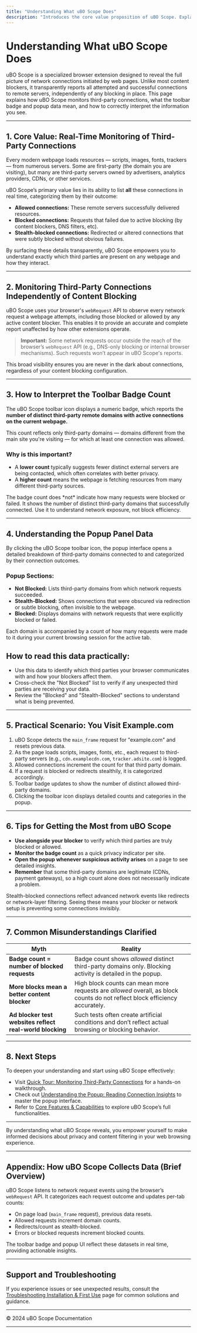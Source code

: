 ```yaml
---
title: "Understanding What uBO Scope Does"
description: "Introduces the core value proposition of uBO Scope. Explains the principle of monitoring third-party remote server connections, and clarifies the meaning of the toolbar badge and popup data to ensure users can interpret what they see."
---
```


# Understanding What uBO Scope Does

uBO Scope is a specialized browser extension designed to reveal the full picture of network connections initiated by web pages. Unlike most content blockers, it transparently reports all attempted and successful connections to remote servers, independently of any blocking in place. This page explains how uBO Scope monitors third-party connections, what the toolbar badge and popup data mean, and how to correctly interpret the information you see.

---

## 1. Core Value: Real-Time Monitoring of Third-Party Connections

Every modern webpage loads resources — scripts, images, fonts, trackers — from numerous servers. Some are first-party (the domain you are visiting), but many are third-party servers owned by advertisers, analytics providers, CDNs, or other services.

uBO Scope’s primary value lies in its ability to list **all** these connections in real time, categorizing them by their outcome:

- **Allowed connections:** These remote servers successfully delivered resources.
- **Blocked connections:** Requests that failed due to active blocking (by content blockers, DNS filters, etc).
- **Stealth-blocked connections:** Redirected or altered connections that were subtly blocked without obvious failures.

By surfacing these details transparently, uBO Scope empowers you to understand exactly which third parties are present on any webpage and how they interact.

---

## 2. Monitoring Third-Party Connections Independently of Content Blocking

uBO Scope uses your browser's `webRequest` API to observe every network request a webpage attempts, including those blocked or allowed by any active content blocker. This enables it to provide an accurate and complete report unaffected by how other extensions operate.

> **Important:** Some network requests occur outside the reach of the browser’s `webRequest` API (e.g., DNS-only blocking or internal browser mechanisms). Such requests won’t appear in uBO Scope's reports.

This broad visibility ensures you are never in the dark about connections, regardless of your content blocking configuration.

---

## 3. How to Interpret the Toolbar Badge Count

The uBO Scope toolbar icon displays a numeric badge, which reports the **number of distinct third-party remote domains with active connections on the current webpage.**

This count reflects only third-party domains — domains different from the main site you're visiting — for which at least one connection was allowed.

### Why is this important?

- A **lower count** typically suggests fewer distinct external servers are being contacted, which often correlates with better privacy.
- A **higher count** means the webpage is fetching resources from many different third-party sources.

<Tip>
The badge count does *not* indicate how many requests were blocked or failed. It shows the number of distinct third-party domains that successfully connected. Use it to understand network exposure, not block efficiency.
</Tip>

---

## 4. Understanding the Popup Panel Data

By clicking the uBO Scope toolbar icon, the popup interface opens a detailed breakdown of third-party domains connected to and categorized by their connection outcomes.

### Popup Sections:

- **Not Blocked:** Lists third-party domains from which network requests succeeded.
- **Stealth-Blocked:** Shows connections that were obscured via redirection or subtle blocking, often invisible to the webpage.
- **Blocked:** Displays domains with network requests that were explicitly blocked or failed.

Each domain is accompanied by a count of how many requests were made to it during your current browsing session for the active tab.

## How to read this data practically:

- Use this data to identify which third parties your browser communicates with and how your blockers affect them.
- Cross-check the "Not Blocked" list to verify if any unexpected third parties are receiving your data.
- Review the "Blocked" and "Stealth-Blocked" sections to understand what is being prevented.

---

## 5. Practical Scenario: You Visit Example.com

1. uBO Scope detects the `main_frame` request for "example.com" and resets previous data.
2. As the page loads scripts, images, fonts, etc., each request to third-party servers (e.g., `cdn.examplecdn.com`, `tracker.adsite.com`) is logged.
3. Allowed connections increment the count for that third party domain.
4. If a request is blocked or redirects stealthily, it is categorized accordingly.
5. Toolbar badge updates to show the number of distinct allowed third-party domains.
6. Clicking the toolbar icon displays detailed counts and categories in the popup.

---

## 6. Tips for Getting the Most from uBO Scope

- **Use alongside your blocker** to verify which third parties are truly blocked or allowed.
- **Monitor the badge count** as a quick privacy indicator per site.
- **Open the popup whenever suspicious activity arises** on a page to see detailed insights.
- **Remember** that some third-party domains are legitimate (CDNs, payment gateways), so a high count alone does not necessarily indicate a problem.

<Note>
Stealth-blocked connections reflect advanced network events like redirects or network-layer filtering. Seeing these means your blocker or network setup is preventing some connections invisibly.
</Note>

---

## 7. Common Misunderstandings Clarified

| Myth | Reality |
|---|---|
| **Badge count = number of blocked requests** | Badge count shows *allowed* distinct third-party domains only. Blocking activity is detailed in the popup. |
| **More blocks mean a better content blocker** | High block counts can mean more requests are *allowed* overall, as block counts do not reflect block efficiency accurately. |
| **Ad blocker test websites reflect real-world blocking** | Such tests often create artificial conditions and don’t reflect actual browsing or blocking behavior. |

---

## 8. Next Steps

To deepen your understanding and start using uBO Scope effectively:

- Visit [Quick Tour: Monitoring Third-Party Connections](/getting-started/core-usage-and-setup/quick-usage-tour) for a hands-on walkthrough.
- Check out [Understanding the Popup: Reading Connection Insights](/guides/core-workflows/understanding-the-popup) to master the popup interface.
- Refer to [Core Features & Capabilities](/overview/intro-basics/core-features) to explore uBO Scope’s full functionalities.

---

By understanding what uBO Scope reveals, you empower yourself to make informed decisions about privacy and content filtering in your web browsing experience.

---

## Appendix: How uBO Scope Collects Data (Brief Overview)

uBO Scope listens to network request events using the browser’s `webRequest` API. It categorizes each request outcome and updates per-tab counts:

- On page load (`main_frame` request), previous data resets.
- Allowed requests increment domain counts.
- Redirects/count as stealth-blocked.
- Errors or blocked requests increment blocked counts.

The toolbar badge and popup UI reflect these datasets in real time, providing actionable insights.

---

## Support and Troubleshooting

If you experience issues or see unexpected results, consult the [Troubleshooting Installation & First Use](/getting-started/core-usage-and-setup/troubleshooting-installation) page for common solutions and guidance.


---

© 2024 uBO Scope Documentation

---
